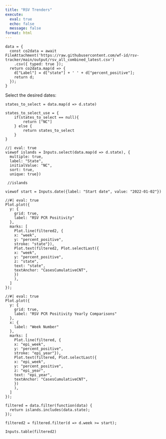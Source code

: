 ```yaml
---
title: "RSV Trenders"
execute:
  eval: true
  echo: false
  message: false
format: html
---
```




```ojs
data = {
  const co2data = await FileAttachment('https://raw.githubusercontent.com/wf-id/rsv-tracker/main/output/rsv_all_combined_latest.csv')
    .csv({ typed: true });
  return co2data.map(d => { 
    d["Label"] = d["state"] + ' ' + d["percent_positive"];
    return d; 
  });
}
```

Select the desired dates:


```ojs
states_to_select = data.map(d => d.state)
```

```ojs
states_to_select_use = {
    if(states_to_select == null){
        return ["NC"]
    } else {
        return states_to_select
    }
}
```


```ojs
//| eval: true
viewof islands = Inputs.select(data.map(d => d.state), {
  multiple: true, 
  label: "State", 
  initialValue: "NC",
  sort: true, 
  unique: true})
  
 //islands
```


```ojs
viewof start = Inputs.date({label: "Start date", value: "2022-01-02"})
```




```ojs
//#| eval: true
Plot.plot({
  y: {
    grid: true,
    label: "RSV PCR Positivity"
  },
  marks: [
    Plot.line(filtered2, {
    x: "week", 
    y: "percent_positive", 
    stroke: "state"}),
    Plot.text(filtered2, Plot.selectLast({
    x: "week",
    y: "percent_positive",
    z: "state",
    text: "state",
    textAnchor: "CasesCumulativeCNT",
    })
    ),
  ]
});
```


```ojs
//#| eval: true
Plot.plot({
  y: {
    grid: true,
    label: "RSV PCR Positivity Yearly Comparisons"
  },
  x: {
    label: "Week Number"
  },
  marks: [
    Plot.line(filtered, {
    x: "epi_week", 
    y: "percent_positive", 
    stroke: "epi_year"}),
    Plot.text(filtered, Plot.selectLast({
    x: "epi_week",
    y: "percent_positive",
    z: "epi_year",
    text: "epi_year",
    textAnchor: "CasesCumulativeCNT",
    })
    ),
  ]
});
```


```ojs
filtered = data.filter(function(data) {
  return islands.includes(data.state);
});
```

```ojs
filtered2 = filtered.filter(d => d.week >= start);
```


```ojs
Inputs.table(filtered2)
```
